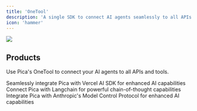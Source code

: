 ```yaml
---
title: 'OneTool'
description: 'A single SDK to connect AI agents seamlessly to all APIs and tools.'
icon: 'hammer'
---
```


<Frame caption="Handles schema definitions, authentication, and execution processes automatically.">
  <img src="../images/one-tool.svg" />
</Frame>

## Products

Use Pica's OneTool to connect your AI agents to all APIs and tools.

<CardGroup cols={3}>
<Card title="Vercel AI SDK" img="/images/vercel.jpg" href="/sdk/vercel-ai">
  Seamlessly integrate Pica with Vercel AI SDK for enhanced AI capabilities
</Card>

<Card title="Langchain SDK" img="/images/langchain.jpg" href="/sdk/langchain">
  Connect Pica with Langchain for powerful chain-of-thought capabilities
</Card>

<Card title="MCP" img="/images/anthropic.png" href="/sdk/anthropic-mcp">
  Integrate Pica with Anthropic's Model Control Protocol for enhanced AI capabilities
</Card>
</CardGroup>
